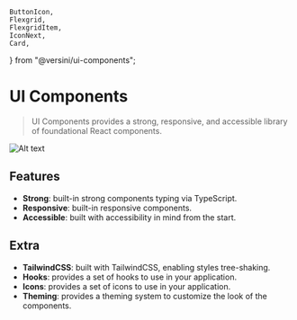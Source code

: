 	ButtonIcon,
	Flexgrid,
	FlexgridItem,
	IconNext,
	Card,
} from "@versini/ui-components";

<Meta title="Getting started/Overview" />

# UI Components

> UI Components provides a strong, responsive, and accessible library of foundational React components.

<img
	className="mt-5"
	src="/hero-12.jpg"
	alt="Alt text"
	title="a title"
	height={300}
	width={300}
/>

## Features

<div className="prose">
	<ul>
		<li>
			<strong>Strong</strong>: built-in strong components typing via TypeScript.
    	</li>
    	<li>
    		<strong>Responsive</strong>: built-in responsive components.
    	</li>
    	<li>
    		<strong>Accessible</strong>: built with accessibility in mind from the
    		start.
    	</li>
    </ul>

</div>

## Extra

<div className="prose">
	<ul>
		<li>
			<strong>TailwindCSS</strong>: built with TailwindCSS, enabling styles
			tree-shaking.
		</li>
		<li>
			<strong>Hooks</strong>: provides a set of hooks to use in your
			application.
		</li>
		<li>
			<strong>Icons</strong>: provides a set of icons to use in your
			application.
		</li>
		<li>
			<strong>Theming</strong>: provides a theming system to customize the look
			of the components.
		</li>
	</ul>
</div>

<div className="not-docs-typography mt-8">
	<Flexgrid alignHorizontal="flex-end">
		<FlexgridItem>
			<ButtonIcon labelLeft="Installation" noBorder onClick={linkTo("getting-started--installation")}>
				<IconNext decorative monotone />
    		</ButtonIcon>
    	</FlexgridItem>
    </Flexgrid>

</div>
